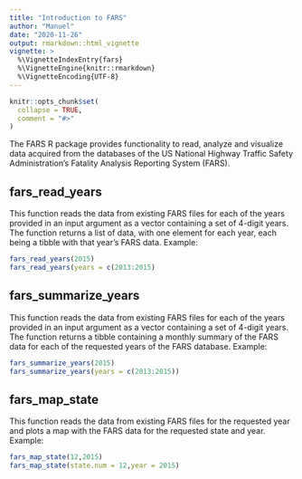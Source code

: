 ```yaml
---
title: "Introduction to FARS"
author: "Manuel"
date: "2020-11-26"
output: rmarkdown::html_vignette
vignette: >
  %\VignetteIndexEntry{fars}
  %\VignetteEngine{knitr::rmarkdown}
  %\VignetteEncoding{UTF-8}
---
```


```r
knitr::opts_chunk$set(
  collapse = TRUE,
  comment = "#>"
)
```

The FARS R package provides functionality to read, analyze and visualize data
acquired from the databases of the US National Highway Traffic Safety
Administration's Fatality Analysis Reporting System (FARS).

## fars_read_years
This function reads the data from existing FARS files for each of the years
provided in an input argument as a vector containing a set of 4-digit years. The
function returns a list of data, with one element for each year, each being a
tibble with that year's FARS data. Example:
```r
fars_read_years(2015)
fars_read_years(years = c(2013:2015)
```


## fars_summarize_years
This function reads the data from existing FARS files for each of the years
provided in an input argument as a vector containing a set of 4-digit years. The
function returns a tibble containing a monthly summary of the FARS data for each
of the requested years of the FARS database. Example:
```r
fars_summarize_years(2015)
fars_summarize_years(years = c(2013:2015))
```


## fars_map_state
This function reads the data from existing FARS files for the requested year and
plots a map with the FARS data for the requested state and year. Example:
```r
fars_map_state(12,2015)
fars_map_state(state.num = 12,year = 2015)
```
